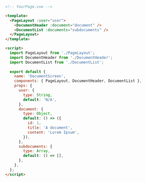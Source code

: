 ```html
<!-- YourPage.vue -->

<template>
  <PageLayout :user="user">
    <DocumentHeader :document="document" />
    <DocumentList :documents="subdocuments" />
  </PageLayout>
</template>

<script>
  import PageLayout from './PageLayout';
  import DocumentHeader from './DocumentHeader';
  import DocumentList from './DocumentList';
  
  export default {
    name: 'DocumentScreen',
    components: { PageLayout, DocumentHeader, DocumentList },
    props: {
      user: {
        type: String,
        default: 'N/A',
      },
      document: {
        type: Object,
        default: () => ({
          id: 1,
          title: 'A document',
          content: 'Lorem Ipsum',
        }),
      },
      subdocuments: {
        type: Array,
        default: () => [],
      },
    },
  };
</script>
```